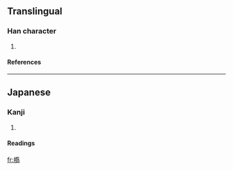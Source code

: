 ==Translingual==
===Han character===
{{Han char|rn=75|rad=木|as=10|sn=14|four=|canj=木大口月 (DKRB)}}
# {{defn|Han|sort=木10}}
====References====
{{Han ref|kx=0546.251|dkj=15351|hdz=80020.180|uh=69D7|ud=27095}}

----
==Japanese==
===Kanji===
{{ja-kanji|grade=|rs=木10}}
# {{defn|Japanese}} 
====Readings====
{{ja-readings|on=[[きょう]] (kyō)|kun=[[はし]] (hashi)}}

[[fr:槗]]